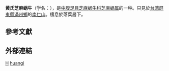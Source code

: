 {{Speciesbox 
| taxon = Diplommatina huangi
| authority = Ueng et Wang, 2005<ref>{{GBIF |id=6126048}}</ref><ref>{{cite journal |last1=Ueng |first1=Yih-Tsong |last2=Wang |first2=Jiang-Ping |year=2005 |title=A new species of land snail Diplommatina huangi (Gastropode [Gastropoda] : Diplommatinidae) from southern Taiwan |journal=''[[Bulletin_of_Malacology|Bulletin of Malacology]]'', Republic of China |volume=29 |issue=5 |pages=79-84 }}</ref>
}}

'''黄氏芝麻蜗牛'''（学名：''{{lang|la|Diplommatina huangi}}''），是[[中腹足目|中腹足目]][[芝麻蜗牛科|芝麻蜗牛科]][[芝麻蜗属|芝麻蜗属]]的一种。只見於[[台湾|台湾]][[屏東縣|屏東縣]][[滿州鄉|滿州鄉]]的[[南仁山|南仁山]]{{r|shell_3350|shelldoc_020090219001_08}}。棲息於落葉層下{{r|shell_3350|shelldoc_020090219001_08}}。

==參考文獻==
{{reflist |refs=
<ref name="shell_3350">{{cite web|url=http://shell.sinica.edu.tw/chinese/shellbase_detail.php?science_no=3350|title=国际贝库：黄氏芝麻蜗牛|publisher=台湾贝类资料库|accessdate=2009-08-11|archive-date=2016-03-04|archive-url=https://web.archive.org/web/20160304103855/http://shell.sinica.edu.tw/chinese/shellbase_detail.php?science_no=3350|dead-url=no}}</ref>
<ref name="shelldoc_020090219001_08">{{shelldoc_020090219001_08}}</ref>
}}

==外部連結==
{{Taxonbar}}
[[Category:2005年描述的动物|H]]
[[Category:芝麻蝸牛屬|huangi]]